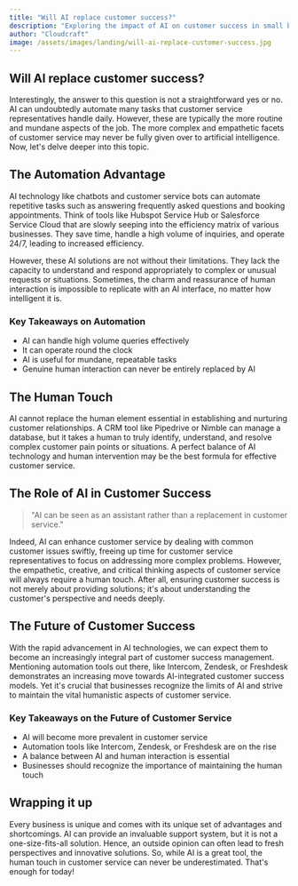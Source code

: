 ```yaml
---
title: "Will AI replace customer success?"
description: "Exploring the impact of AI on customer success in small businesses"
author: "Cloudcraft"
image: /assets/images/landing/will-ai-replace-customer-success.jpg
---
```


## Will AI replace customer success?

Interestingly, the answer to this question is not a straightforward yes or no. AI can undoubtedly automate many tasks that customer service representatives handle daily. However, these are typically the more routine and mundane aspects of the job. The more complex and empathetic facets of customer service may never be fully given over to artificial intelligence. Now, let's delve deeper into this topic.

<ServicesBlurb />

## The Automation Advantage

AI technology like chatbots and customer service bots can automate repetitive tasks such as answering frequently asked questions and booking appointments. Think of tools like Hubspot Service Hub or Salesforce Service Cloud that are slowly seeping into the efficiency matrix of various businesses. They save time, handle a high volume of inquiries, and operate 24/7, leading to increased efficiency.

However, these AI solutions are not without their limitations. They lack the capacity to understand and respond appropriately to complex or unusual requests or situations. Sometimes, the charm and reassurance of human interaction is impossible to replicate with an AI interface, no matter how intelligent it is.

### Key Takeaways on Automation

 * AI can handle high volume queries effectively
 * It can operate round the clock
 * AI is useful for mundane, repeatable tasks
 * Genuine human interaction can never be entirely replaced by AI

## The Human Touch

AI cannot replace the human element essential in establishing and nurturing customer relationships. A CRM tool like Pipedrive or Nimble can manage a database, but it takes a human to truly identify, understand, and resolve complex customer pain points or situations. A perfect balance of AI technology and human intervention may be the best formula for effective customer service.

<GetStartedBlurb />

## The Role of AI in Customer Success

<blockquote> "AI can be seen as an assistant rather than a replacement in customer service."</blockquote>

Indeed, AI can enhance customer service by dealing with common customer issues swiftly, freeing up time for customer service representatives to focus on addressing more complex problems. However, the empathetic, creative, and critical thinking aspects of customer service will always require a human touch. After all, ensuring customer success is not merely about providing solutions; it's about understanding the customer's perspective and needs deeply.

## The Future of Customer Success

With the rapid advancement in AI technologies, we can expect them to become an increasingly integral part of customer success management. Mentioning automation tools out there, like Intercom, Zendesk, or Freshdesk demonstrates an increasing move towards AI-integrated customer success models. Yet it's crucial that businesses recognize the limits of AI and strive to maintain the vital humanistic aspects of customer service.

### Key Takeaways on the Future of Customer Service

 * AI will become more prevalent in customer service
 * Automation tools like Intercom, Zendesk, or Freshdesk are on the rise
 * A balance between AI and human interaction is essential
 * Businesses should recognize the importance of maintaining the human touch

## Wrapping it up 

Every business is unique and comes with its unique set of advantages and shortcomings. AI can provide an invaluable support system, but it is not a one-size-fits-all solution. Hence, an outside opinion can often lead to fresh perspectives and innovative solutions. So, while AI is a great tool, the human touch in customer service can never be underestimated. That's enough for today!
